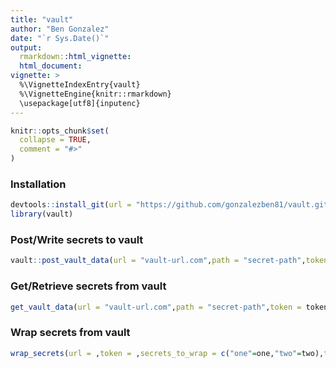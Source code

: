 ```yaml
---
title: "vault"
author: "Ben Gonzalez"
date: "`r Sys.Date()`"
output: 
  rmarkdown::html_vignette:
  html_document:
vignette: >
  %\VignetteIndexEntry{vault}
  %\VignetteEngine{knitr::rmarkdown}
  \usepackage[utf8]{inputenc}  
---
```


```r
knitr::opts_chunk$set(
  collapse = TRUE,
  comment = "#>"
)
```

### Installation

```r
devtools::install_git(url = "https://github.com/gonzalezben81/vault.git")
library(vault)
```

### Post/Write secrets to vault

```r
vault::post_vault_data(url = "vault-url.com",path = "secret-path",token = token,secrets = list(one="two",three="four"))
```

### Get/Retrieve secrets from vault

```r
get_vault_data(url = "vault-url.com",path = "secret-path",token = token)
```

### Wrap secrets from vault

```r
wrap_secrets(url = ,token = ,secrets_to_wrap = c("one"=one,"two"=two),ttl = "30m")
```